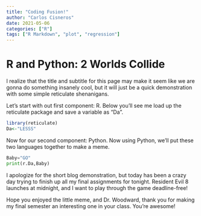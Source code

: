 ```yaml
---
title: "Coding Fusion!"
author: "Carlos Cisneros"
date: 2021-05-06
categories: ["R"]
tags: ["R Markdown", "plot", "regression"]
---
```


# R and Python: 2 Worlds Collide

I realize that the title and subtitle for this page may make it seem like we are gonna do something insanely cool, but it will just be a quick demonstration with some simple reticulate shenanigans.


Let's start with out first component: R. Below you'll see me load up the reticulate package and save a variable as "Da".

```r
library(reticulate)
Da<-"LESSS"
```

Now for our second component: Python. Now using Python, we'll put these two languages together to make a meme.
```python
Baby="GO"
print(r.Da,Baby)
```

I apologize for the short blog demonstration, but today has been a crazy day trying to finish up all my final assignments for tonight. Resident Evil 8 launches at midnight, and I want to play through the game deadline-free!

Hope you enjoyed the little meme, and Dr. Woodward, thank you for making my final semester an interesting one in your class. You're awesome!